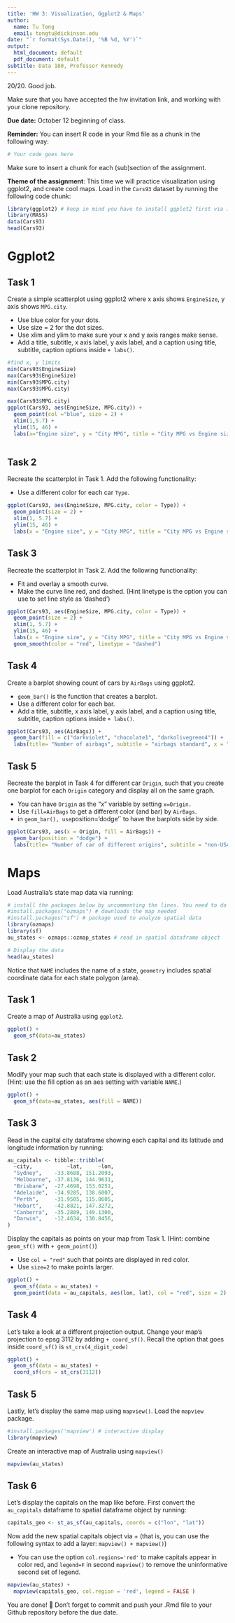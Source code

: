 ```yaml
---
title: 'HW 3: Visualization, Ggplot2 & Maps'
author:
  name: Tu Tong
  email: tongtu@dickinson.edu
date: "`r format(Sys.Date(), '%B %d, %Y')`"
output:
  html_document: default
  pdf_document: default
subtitle: Data 180, Professor Kennedy
---
```

20/20. Good job.

Make sure that you have accepted the hw invitation link, and working with your clone repository.

**Due date:** October 12 beginning of class.

**Reminder:** You can insert R code in your Rmd file as a chunk in the following way:
```r
# Your code goes here
```
Make sure to insert a chunk for each (sub)section of the assignment.

**Theme of the assignment**: This time we will practice visualization using ggplot2, and create cool maps. Load in the `Cars93` dataset by running the following code chunk:

```r
library(ggplot2) # keep in mind you have to install ggplot2 first via install.packages() if it's not installed in your machine
library(MASS)
data(Cars93)
head(Cars93)
```

# Ggplot2

## Task 1
Create a simple scatterplot using ggplot2 where x axis shows `EngineSize`, y axis shows `MPG.city`.

* Use blue color for your dots.
* Use size = 2 for the dot sizes.
* Use xlim and ylim to make sure your x and y axis ranges make sense.
* Add a title, subtitle, x axis label, y axis label, and a caption using title, subtitle, caption options inside `+ labs()`.

 
```r
#find x, y limits 
min(Cars93$EngineSize)
max(Cars93$EngineSize)
min(Cars93$MPG.city)
max(Cars93$MPG.city)

max(Cars93$MPG.city)
ggplot(Cars93, aes(EngineSize, MPG.city)) +
  geom_point(col ="blue", size = 2) +
  xlim(1,5.7) +
  ylim(15, 46) +
  labs(x="Engine size", y = "City MPG", title = "City MPG vs Engine size", subtitle = "miles per gallon vs litres", caption = "based on the Cars93 dataset")
  

```

## Task 2
Recreate the scatterplot in Task 1. Add the following functionality:

* Use a different color for each car `Type`.
```r
ggplot(Cars93, aes(EngineSize, MPG.city, color = Type)) +
  geom_point(size = 2) +
  xlim(1, 5.7) +
  ylim(15, 46) +
  labs(x = "Engine size", y = "City MPG", title = "City MPG vs Engine size for all types of car", subtitle = "Miles per gallon vs litres", caption = "based on Cars93 dataset")
```

## Task 3
Recreate the scatterplot in Task 2. Add the following functionality:

* Fit and overlay a smooth curve.
* Make the curve line red, and dashed. (Hint linetype is the option you can use to set line style as 'dashed')

```r
ggplot(Cars93, aes(EngineSize, MPG.city, color = Type)) +
  geom_point(size = 2) +
  xlim(1, 5.7) +
  ylim(15, 46) +
  labs(x = "Engine size", y = "City MPG", title = "City MPG vs Engine size for all types of car", subtitle = "Miles per gallon vs litres", caption = "based on Cars93 dataset") +
  geom_smooth(color = "red", linetype = "dashed")
```

## Task 4
Create a barplot showing count of cars by `AirBags` using ggplot2.

* `geom_bar()` is the function that creates a barplot.
* Use a different color for each bar.
* Add a title, subtitle, x axis label, y axis label, and a caption using title, subtitle, caption options inside `+ labs()`.

```r
ggplot(Cars93, aes(AirBags)) +
  geom_bar(fill = c("darkviolet", "chocolate1", "darkolivegreen4")) +
  labs(title= "Number of airbags", subtitle = "airbags standard", x = "Availability", y = "Count", caption = "based on Cars93 dataset")
```

## Task 5
Recreate the barplot in Task 4 for different car `Origin`, such that you create one barplot for each `Origin` category and display all on the same graph.

* You can have `Origin` as the "x" variable by setting `x=Origin.`
* Use `fill=AirBags` to get a different color (and bar) by `AirBags`.
* in `geom_bar(), use `position='dodge'` to have the barplots side by side.

```r
ggplot(Cars93, aes(x = Origin, fill = AirBags)) +
  geom_bar(position = "dodge") +
  labs(title= "Number of car of different origins", subtitle = "non-USA or USA", x = "Origin", y = "Count", caption = "based on Cars93 dataset")
```

# Maps
Load Australia's state map data via running:
```r
# install the packages below by uncommenting the lines. You need to do this only once.
#install.packages("ozmaps") # downloads the map needed
#install.packages("sf") # package used to analyze spatial data
library(ozmaps)
library(sf)
au_states <- ozmaps::ozmap_states # read in spatial dataframe object

# Display the data
head(au_states)
```
Notice that `NAME` includes the name of a state, `geometry` includes spatial coordinate data for each state polygon (area).

## Task 1
Create a map of Australia using `ggplot2`.
```r
ggplot() +
  geom_sf(data=au_states) 
```

## Task 2
Modify your map such that each state is displayed with a different color. (Hint: use the fill option as an aes setting with variable `NAME`.)
```r
ggplot() +
  geom_sf(data=au_states, aes(fill = NAME)) 
```
## Task 3
Read in the capital city dataframe showing each capital and its latitude and longitude information by running:
```r
au_capitals <- tibble::tribble( 
  ~city,           ~lat,     ~lon,
  "Sydney",    -33.8688, 151.2093,  
  "Melbourne", -37.8136, 144.9631, 
  "Brisbane",  -27.4698, 153.0251, 
  "Adelaide",  -34.9285, 138.6007, 
  "Perth",     -31.9505, 115.8605, 
  "Hobart",    -42.8821, 147.3272, 
  "Canberra",  -35.2809, 149.1300, 
  "Darwin",    -12.4634, 130.8456, 
)
```

Display the capitals as points on your map from Task 1. (Hint: combine `geom_sf()` with `+ geom_point()`)

* Use `col = "red"` such that points are displayed in red color.
* Use `size=2` to make points larger.

```r
ggplot() +
  geom_sf(data = au_states) +
  geom_point(data = au_capitals, aes(lon, lat), col = "red", size = 2) 
```


## Task 4
Let's take a look at a different projection output. Change your map's projection to epsg 3112 by adding `+ coord_sf()`. Recall the option that goes inside `coord_sf()` is `st_crs(4_digit_code)`
```r
ggplot() +
  geom_sf(data = au_states) +
  coord_sf(crs = st_crs(3112))
```

## Task 5
Lastly, let's display the same map using `mapview()`. Load the `mapview` package.

```r
#install.packages('mapview') # interactive display
library(mapview)
```
Create an interactive map of Australia using `mapview()`

```r
mapview(au_states)
```

## Task 6
Let's display the capitals on the map like before. First convert the `au_capitals` dataframe to spatial dataframe object by running:
```r
capitals_geo <- st_as_sf(au_capitals, coords = c("lon", "lat"))
```

Now add the new spatial capitals object via + (that is, you can use the following syntax to add a layer: `mapview() + mapview()`)

* You can use the option `col.regions='red'` to make capitals appear in color red, and `legend=F` in second `mapview()` to remove the uninformative second set of legend. 

```r
mapview(au_states) + 
  mapview(capitals_geo, col.region = 'red', legend = FALSE )
```



You are done! 🏁 Don't forget to commit and push your .Rmd file to your Github repository before the due date.



